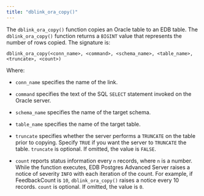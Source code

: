 ```yaml
---
title: "dblink_ora_copy()"
---
```


<div id="dblink_ora_copy" class="registered_link"></div>

The `dblink_ora_copy()` function copies an Oracle table to an EDB table. The `dblink_ora_copy()` function returns a `BIGINT` value that represents the number of rows copied. The signature is:

```text
dblink_ora_copy(<conn_name>, <command>, <schema_name>, <table_name>,
<truncate>, <count>)
```

Where:

-   `conn_name` specifies the name of the link.

-   `command` specifies the text of the SQL `SELECT` statement invoked on the Oracle server.

-   `schema_name` specifies the name of the target schema.

-   `table_name` specifies the name of the target table.

-   `truncate` specifies whether the server performs a `TRUNCATE` on the table prior to copying. Specify `TRUE` if you want the server to `TRUNCATE` the table. `truncate` is optional. If omitted, the value is `FALSE`.

-   `count` reports status information every `n` records, where `n` is a number. While the function executes, EDB Postgres Advanced Server raises a notice of severity `INFO` with each iteration of the count. For example, if FeedbackCount is `10`, `dblink_ora_copy()` raises a notice every 10 records. `count` is optional. If omitted, the value is `0`.
